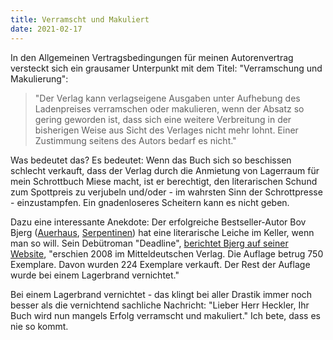 ```yaml
---
title: Verramscht und Makuliert
date: 2021-02-17
---
```

In den Allgemeinen Vertragsbedingungen für meinen Autorenvertrag versteckt sich ein grausamer Unterpunkt mit dem Titel: "Verramschung und Makulierung": 

> "Der Verlag kann verlagseigene Ausgaben unter Aufhebung des Ladenpreises verramschen oder makulieren, wenn der Absatz so gering geworden ist, dass sich eine weitere Verbreitung in der bisherigen Weise aus Sicht des Verlages nicht mehr lohnt. Einer Zustimmung seitens des Autors bedarf es nicht."

Was bedeutet das? Es bedeutet: Wenn das Buch sich so beschissen schlecht verkauft, dass der Verlag durch die Anmietung von Lagerraum für mein Schrottbuch Miese macht, ist er berechtigt, den literarischen Schund zum Spottpreis zu verjubeln und/oder - im wahrsten Sinn der Schrottpresse - einzustampfen. Ein gnadenloseres Scheitern kann es nicht geben.

Dazu eine interessante Anekdote: Der erfolgreiche Bestseller-Autor Bov Bjerg ([Auerhaus](https://www.aufbau-verlag.de/auerhaus.html), [Serpentinen](https://www.ullstein-buchverlage.de/nc/buch/details/serpentinen-9783546100038.html)) hat eine literarische Leiche im Keller, wenn man so will. Sein Debütroman "Deadline", [berichtet Bjerg auf seiner Website](http://www.auerhaus.de/deadline.htm), "erschien 2008 im Mitteldeutschen Verlag. Die Auflage betrug 750 Exemplare. Davon wurden 224 Exemplare verkauft. Der Rest der Auflage wurde bei einem Lagerbrand vernichtet."

Bei einem Lagerbrand vernichtet - das klingt bei aller Drastik immer noch besser als die vernichtend sachliche Nachricht: "Lieber Herr Heckler, Ihr Buch wird nun mangels Erfolg verramscht und makuliert." Ich bete, dass es nie so kommt.
